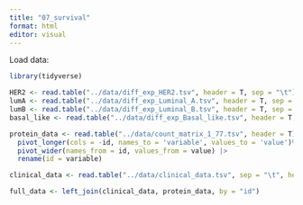 ```yaml
---
title: "07_survival"
format: html
editor: visual
---
```


Load data:

```r
library(tidyverse)

HER2 <- read.table("../data/diff_exp_HER2.tsv", header = T, sep = "\t")
lumA <- read.table("../data/diff_exp_Luminal_A.tsv", header = T, sep = "\t")
lumB <- read.table("../data/diff_exp_Luminal_B.tsv", header = T, sep = "\t")
basal_like <- read.table("../data/diff_exp_Basal_like.tsv", header = T, sep = "\t")

protein_data <- read.table("../data/count_matrix_1_77.tsv", header = T) |>
  pivot_longer(cols = -id, names_to = 'variable', values_to = 'value')%>%
  pivot_wider(names_from = id, values_from = value) |>
  rename(id = variable)

clinical_data <- read.table("../data/clinical_data.tsv", sep = "\t", header = T)

full_data <- left_join(clinical_data, protein_data, by = "id")

```
